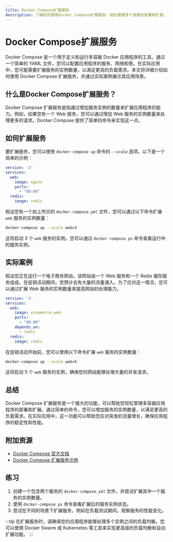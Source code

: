 ```yaml
---
title: Docker Compose扩展服务
description: 了解如何使用Docker Compose扩展服务，轻松管理多个容器的部署和扩展。
---
```


# Docker Compose扩展服务

Docker Compose 是一个用于定义和运行多容器 Docker 应用程序的工具。通过一个简单的 YAML 文件，您可以配置应用程序的服务、网络和卷。在实际应用中，您可能需要扩展服务的实例数量，以满足更高的负载需求。本文将详细介绍如何使用 Docker Compose 扩展服务，并通过实际案例展示其应用场景。

## 什么是Docker Compose扩展服务？

Docker Compose 扩展服务是指通过增加服务实例的数量来扩展应用程序的能力。例如，如果您有一个 Web 服务，您可以通过增加 Web 服务的实例数量来处理更多的请求。Docker Compose 提供了简单的命令来实现这一点。

## 如何扩展服务

要扩展服务，您可以使用 `docker-compose up` 命令的 `--scale` 选项。以下是一个简单的示例：

```yaml
version: '3'
services:
  web:
    image: nginx
    ports:
      - "80:80"
  redis:
    image: redis
```

假设您有一个如上所示的 `docker-compose.yml` 文件，您可以通过以下命令扩展 `web` 服务的实例数量：

```bash
docker-compose up --scale web=3
```

这将启动 3 个 `web` 服务的实例。您可以通过 `docker-compose ps` 命令查看运行中的服务实例。

## 实际案例

假设您正在运行一个电子商务网站，该网站由一个 Web 服务和一个 Redis 缓存服务组成。在促销活动期间，您预计会有大量的流量涌入。为了应对这一情况，您可以通过扩展 Web 服务的实例数量来提高网站的处理能力。

```yaml
version: '3'
services:
  web:
    image: ecommerce-web
    ports:
      - "80:80"
    depends_on:
      - redis
  redis:
    image: redis
```

在促销活动开始前，您可以使用以下命令扩展 `web` 服务的实例数量：

```bash
docker-compose up --scale web=5
```

这将启动 5 个 `web` 服务的实例，确保您的网站能够处理大量的并发请求。

## 总结

Docker Compose 扩展服务是一个强大的功能，可以帮助您轻松管理多容器应用程序的部署和扩展。通过简单的命令，您可以增加服务的实例数量，以满足更高的负载需求。在实际应用中，这一功能可以帮助您应对突发的流量增长，确保应用程序的稳定性和性能。

## 附加资源

- [Docker Compose 官方文档](https://docs.docker.com/compose/)
- [Docker Compose 扩展服务示例](https://docs.docker.com/compose/reference/scale/)

## 练习

1. 创建一个包含两个服务的 `docker-compose.yml` 文件，并尝试扩展其中一个服务的实例数量。
2. 使用 `docker-compose ps` 命令查看扩展后的服务实例状态。
3. 尝试在不同的场景下扩展服务，例如在负载测试期间，观察服务的性能变化。

:::tip
在扩展服务时，请确保您的应用程序能够处理多个实例之间的负载均衡。您可以使用 Docker Swarm 或 Kubernetes 等工具来实现更高级的负载均衡和自动扩展功能。
:::